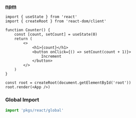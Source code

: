 ### [npm](https://www.npmjs.com/package/react)

```tsx
import { useState } from 'react'
import { createRoot } from 'react-dom/client'

function Counter() {
    const [count, setCount] = useState(0)
    return (
        <>
            <h1>{count}</h1>
            <button onClick={() => setCount(count + 1)}>
                Increment
            </button>
        </>
    )
}

const root = createRoot(document.getElementById('root'))
root.render(<App />)
```

### Global Import
```ts
import 'pkgs/react/global'
```